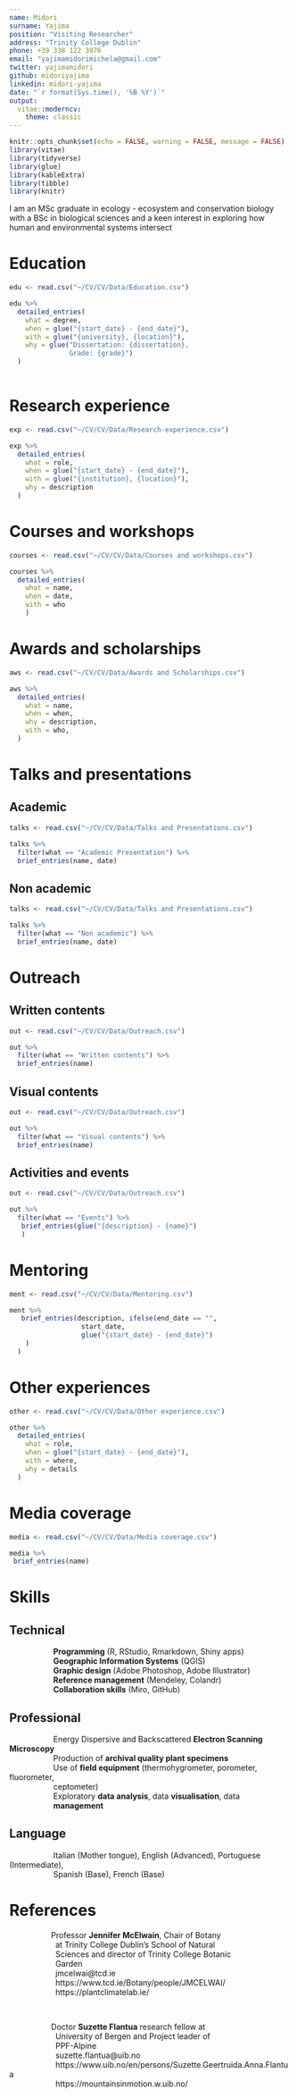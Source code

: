 ```yaml
---
name: Midori
surname: Yajima
position: "Visiting Researcher"
address: "Trinity College Dublin"
phone: +39 338 122 3976
email: "yajimamidorimichela@gmail.com"
twitter: yajimamidori
github: midoriyajima
linkedin: midori-yajima
date: "`r format(Sys.time(), '%B %Y')`"
output: 
  vitae::moderncv:
    theme: classic
---
```


```r
knitr::opts_chunk$set(echo = FALSE, warning = FALSE, message = FALSE)
library(vitae)
library(tidyverse)
library(glue)
library(kableExtra)
library(tibble)
library(knitr)
```

I am an MSc graduate in ecology - ecosystem and conservation biology with a BSc in biological sciences and a keen interest in exploring how human and environmental systems intersect

# Education

```r
edu <- read.csv("~/CV/CV/Data/Education.csv")

edu %>% 
  detailed_entries(
    what = degree,
    when = glue("{start_date} - {end_date}"),
    with = glue("{university}, {location}"),
    why = glue("Dissertation: {dissertation},
               Grade: {grade}")
  )
                 
```
# Research experience

```r
exp <- read.csv("~/CV/CV/Data/Research-experience.csv")

exp %>% 
  detailed_entries(
    what = role,
    when = glue("{start_date} - {end_date}"),
    with = glue("{institution}, {location}"),
    why = description
  )

```

# Courses and workshops

```r
courses <- read.csv("~/CV/CV/Data/Courses and workshops.csv")

courses %>% 
  detailed_entries(
    what = name,
    when = date,
    with = who
    )

```

# Awards and scholarships

```r
aws <- read.csv("~/CV/CV/Data/Awards and Scholarships.csv")

aws %>% 
  detailed_entries(
    what = name,
    when = when,
    why = description,
    with = who,
  )

```

# Talks and presentations
## Academic

```r
talks <- read.csv("~/CV/CV/Data/Talks and Presentations.csv")

talks %>% 
  filter(what == "Academic Presentation") %>% 
  brief_entries(name, date)

```
## Non academic

```r
talks <- read.csv("~/CV/CV/Data/Talks and Presentations.csv")

talks %>% 
  filter(what == "Non academic") %>% 
  brief_entries(name, date)

```

# Outreach
## Written contents

```r
out <- read.csv("~/CV/CV/Data/Outreach.csv")

out %>% 
  filter(what == "Written contents") %>% 
  brief_entries(name)

```

## Visual contents

```r
out <- read.csv("~/CV/CV/Data/Outreach.csv")

out %>% 
  filter(what == "Visual contents") %>% 
  brief_entries(name)

```

## Activities and events

```r
out <- read.csv("~/CV/CV/Data/Outreach.csv")

out %>% 
  filter(what == "Events") %>% 
   brief_entries(glue("{description} - {name}")
   )

```

# Mentoring

```r
ment <- read.csv("~/CV/CV/Data/Mentoring.csv")

ment %>% 
   brief_entries(description, ifelse(end_date == "",
                  start_date,
                  glue("{start_date} - {end_date}")
    )
  )

```
# Other experiences
```r
other <- read.csv("~/CV/CV/Data/Other experience.csv")

other %>% 
  detailed_entries(
    what = role, 
    when = glue("{start_date} - {end_date}"),
    with = where,
    why = details
  )

```
# Media coverage
```r
media <- read.csv("~/CV/CV/Data/Media coverage.csv")

media %>% 
 brief_entries(name)

```

\newpage

# Skills
## Technical
|                     **Programming** (R, RStudio, Rmarkdown, Shiny apps) 
|                     **Geographic Information Systems** (QGIS)
|                     **Graphic design** (Adobe Photoshop, Adobe Illustrator)
|                     **Reference management** (Mendeley, Colandr)
|                     **Collaboration skills** (Miro, GitHub)

## Professional
|                     Energy Dispersive and Backscattered **Electron Scanning Microscopy**  
|                     Production of **archival quality plant specimens**
|                     Use of **field equipment** (thermohygrometer, porometer, fluorometer,
|                     ceptometer)
|                     Exploratory **data analysis**, data **visualisation**, data
|                     **management**

## Language
|                     Italian (Mother tongue), English (Advanced), Portuguese (Intermediate), 
|                     Spanish (Base), French (Base)

# References
|                    Professor **Jennifer McElwain**, Chair of Botany
|                      at Trinity College Dublin's School of Natural
|                      Sciences and director of Trinity College Botanic
|                      Garden 
|                      jmcelwai@tcd.ie
|                      https://www.tcd.ie/Botany/people/JMCELWAI/
|                      https://plantclimatelab.ie/

&nbsp;

|                    Doctor **Suzette Flantua** research fellow at
|                      University of Bergen and Project leader of
|                      PPF-Alpine 
|                      suzette.flantua@uib.no
|                      https://www.uib.no/en/persons/Suzette.Geertruida.Anna.Flantua  
|                      https://mountainsinmotion.w.uib.no/  